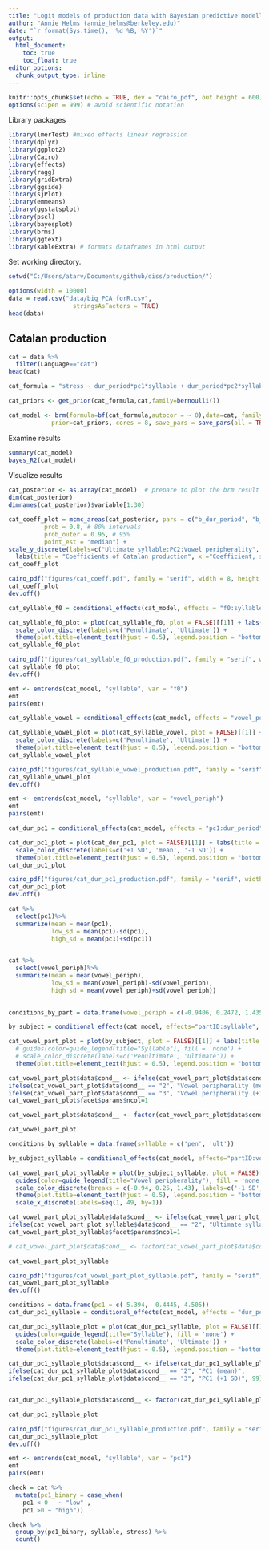 ```yaml
---
title: "Logit models of production data with Bayesian predictive modelling"
author: "Annie Helms (annie_helms@berkeley.edu)"
date: "`r format(Sys.time(), '%d %B, %Y')`"
output:
  html_document:
    toc: true
    toc_float: true
editor_options: 
  chunk_output_type: inline
---
```


```r
knitr::opts_chunk$set(echo = TRUE, dev = "cairo_pdf", out.height = 600)
options(scipen = 999) # avoid scientific notation
```

Library packages

```r
library(lmerTest) #mixed effects linear regression
library(dplyr)
library(ggplot2)
library(Cairo)
library(effects)
library(ragg)
library(gridExtra)
library(ggside)
library(sjPlot)
library(emmeans)
library(ggstatsplot)
library(pscl)
library(bayesplot)
library(brms)
library(ggtext)
library(kableExtra) # formats dataframes in html output
```

Set working directory.

```r
setwd("C:/Users/atarv/Documents/github/diss/production/")
```


```r
options(width = 10000)
data = read.csv("data/big_PCA_forR.csv", 
                  stringsAsFactors = TRUE)
head(data)
```

## Catalan production

```r
cat = data %>%
  filter(Language=="cat")
head(cat)

```

```r
cat_formula = "stress ~ dur_period*pc1*syllable + dur_period*pc2*syllable + f0*pc1*syllable + f0*pc2*syllable + vowel_periph*pc1*syllable + vowel_periph*pc2*syllable + (dur_period * syllable + f0 * syllable + vowel_periph * syllable|partID)"

cat_priors <- get_prior(cat_formula,cat,family=bernoulli())

cat_model <- brm(formula=bf(cat_formula,autocor = ~ 0),data=cat, family=bernoulli(), 
            prior=cat_priors, cores = 8, save_pars = save_pars(all = TRUE), iter=4000)
```

Examine results

```r
summary(cat_model)
bayes_R2(cat_model)
```

Visualize results

```r
cat_posterior <- as.array(cat_model)  # prepare to plot the brm result
dim(cat_posterior)
dimnames(cat_posterior)$variable[1:30]
```

```r
cat_coeff_plot = mcmc_areas(cat_posterior, pars = c("b_dur_period", "b_pc1", "b_syllableult", "b_pc2", "b_f0",  "b_vowel_periph", "b_dur_period:pc1",  "b_dur_period:syllableult", "b_pc1:syllableult", "b_dur_period:pc2", "b_syllableult:pc2", "b_pc1:f0", "b_syllableult:f0", "b_pc2:f0", "b_pc1:vowel_periph", "b_syllableult:vowel_periph", "b_pc2:vowel_periph", "b_dur_period:pc1:syllableult", "b_dur_period:syllableult:pc2", "b_pc1:syllableult:f0", "b_syllableult:pc2:f0", "b_pc1:syllableult:vowel_periph", "b_syllableult:pc2:vowel_periph"), 
          prob = 0.8, # 80% intervals
          prob_outer = 0.95, # 95%
          point_est = "median") +
scale_y_discrete(labels=c("Ultimate syllable:PC2:Vowel peripherality", "PC1:Ultimate syllable: Vowel peripherality", "Ultimate syllable:PC2:F0", "PC1:Ultimate syllable:F0", "Duration (periodic):Ultimate syllable:PC2", "Duration (periodic):PC1:Ultimate syllable", "PC2:Vowel peripherality", "Ultimate syllable:Vowel peripherality", "PC1:Vowel peripherality", "PC2:F0", "Ultimate syllable:F0", "PC1:F0", "Ultimate syllable:PC2", "Duration (periodic):PC2", "PC1:Ultimate syllable","Duration (periodic):Ultimate syllable", "Duration (periodic):PC1", "Vowel peripherality", "F0","PC2","Ultimate syllable", "PC1", "Duration (periodic)"), limits=rev) +
  labs(title = "Coefficients of Catalan production", x ="Coefficient, sd(Stress)") +theme(plot.title=element_text(hjust = 0.5))
cat_coeff_plot
```
```r
cairo_pdf("figures/cat_coeff.pdf", family = "serif", width = 8, height = 6)
cat_coeff_plot
dev.off()
```

```r
cat_syllable_f0 = conditional_effects(cat_model, effects = "f0:syllable", int_conditions = "syllable")
```

```r
cat_syllable_f0_plot = plot(cat_syllable_f0, plot = FALSE)[[1]] + labs(title = "Catalan production", x = "F0", y = "Proportion stressed") + guides(color=guide_legend(title="Syllable"), fill = 'none') +
  scale_color_discrete(labels=c('Penultimate', 'Ultimate')) +
  theme(plot.title=element_text(hjust = 0.5), legend.position = "bottom")
cat_syllable_f0_plot
```
```r
cairo_pdf("figures/cat_syllable_f0_production.pdf", family = "serif", width = 8, height = 6)
cat_syllable_f0_plot
dev.off()
```


```r
emt <- emtrends(cat_model, "syllable", var = "f0")
emt
pairs(emt)
```

```r
cat_syllable_vowel = conditional_effects(cat_model, effects = "vowel_periph:syllable", int_conditions = "syllable")
```

```r
cat_syllable_vowel_plot = plot(cat_syllable_vowel, plot = FALSE)[[1]] + labs(title = "Catalan production", x = "Vowel peripherality", y = "Proportion stressed") + guides(color=guide_legend(title="Syllable"), fill = 'none') +
  scale_color_discrete(labels=c('Penultimate', 'Ultimate')) +
  theme(plot.title=element_text(hjust = 0.5), legend.position = "bottom")
cat_syllable_vowel_plot
```
```r
cairo_pdf("figures/cat_syllable_vowel_production.pdf", family = "serif", width = 8, height = 6)
cat_syllable_vowel_plot
dev.off()
```

```r
emt <- emtrends(cat_model, "syllable", var = "vowel_periph")
emt
pairs(emt)
```
```r
cat_dur_pc1 = conditional_effects(cat_model, effects = "pc1:dur_period", int_conditions = "pc1")
```

```r
cat_dur_pc1_plot = plot(cat_dur_pc1, plot = FALSE)[[1]] + labs(title = "Catalan production", x = "PC1", y = "Proportion stressed") + guides(color=guide_legend(title="Duration (periodic)"), fill = 'none') +
  scale_color_discrete(labels=c('+1 SD', 'mean', '-1 SD')) +
  theme(plot.title=element_text(hjust = 0.5), legend.position = "bottom")
cat_dur_pc1_plot
```

```r
cairo_pdf("figures/cat_dur_pc1_production.pdf", family = "serif", width = 8, height = 6)
cat_dur_pc1_plot
dev.off()
```
```r
cat %>%
  select(pc1)%>%
  summarize(mean = mean(pc1),
            low_sd = mean(pc1)-sd(pc1),
            high_sd = mean(pc1)+sd(pc1))
  
```

```r
cat %>%
  select(vowel_periph)%>%
  summarize(mean = mean(vowel_periph),
            low_sd = mean(vowel_periph)-sd(vowel_periph),
            high_sd = mean(vowel_periph)+sd(vowel_periph))
  
```

```r
conditions_by_part = data.frame(vowel_periph = c(-0.9406, 0.2472, 1.4350))
```

```r
by_subject = conditional_effects(cat_model, effects="partID:syllable", re_formula = NULL, conditions = conditions_by_part)
```


```r
cat_vowel_part_plot = plot(by_subject, plot = FALSE)[[1]] + labs(title = "Catalan production", x = "Participant", y = "Proportion stressed") +
  # guides(color=guide_legend(title="Syllable"), fill = 'none') +
  # scale_color_discrete(labels=c('Penultimate', 'Ultimate')) +
  theme(plot.title=element_text(hjust = 0.5), legend.position = "bottom")

cat_vowel_part_plot$data$cond__ <- ifelse(cat_vowel_part_plot$data$cond__ == "1", "Vowel peripherality (-1 SD)",
ifelse(cat_vowel_part_plot$data$cond__ == "2", "Vowel peripherality (mean)",
ifelse(cat_vowel_part_plot$data$cond__ == "3", "Vowel peripherality (+1 SD)", 99)))
cat_vowel_part_plot$facet$params$ncol=1

cat_vowel_part_plot$data$cond__ <- factor(cat_vowel_part_plot$data$cond__, levels = c("Vowel peripherality (-1 SD)", "Vowel peripherality (mean)", "Vowel peripherality (+1 SD)"))

cat_vowel_part_plot
```

```r
conditions_by_syllable = data.frame(syllable = c('pen', 'ult'))
```

```r
by_subject_syllable = conditional_effects(cat_model, effects="partID:vowel_periph", re_formula = NULL, conditions = conditions_by_syllable)
```


```r
cat_vowel_part_plot_syllable = plot(by_subject_syllable, plot = FALSE)[[1]] + labs(title = "Catalan production", x = "Participant", y = "Proportion stressed") +
  guides(color=guide_legend(title="Vowel peripherality"), fill = 'none') +
  scale_color_discrete(breaks = c(-0.94, 0.25, 1.43), labels=c('-1 SD', 'Mean', '+1 SD')) +
  theme(plot.title=element_text(hjust = 0.5), legend.position = "bottom", axis.text.x = element_text(angle = 90, vjust = 0.5, hjust=1))+
  scale_x_discrete(labels=seq(1, 49, by=1))

cat_vowel_part_plot_syllable$data$cond__ <- ifelse(cat_vowel_part_plot_syllable$data$cond__ == "1", "Penultimate syllable",
ifelse(cat_vowel_part_plot_syllable$data$cond__ == "2", "Ultimate syllable", 99))
cat_vowel_part_plot_syllable$facet$params$ncol=1

# cat_vowel_part_plot$data$cond__ <- factor(cat_vowel_part_plot$data$cond__, levels = c("Vowel peripherality (-1 SD)", "Vowel peripherality (mean)", "Vowel peripherality (+1 SD)"))

cat_vowel_part_plot_syllable
```
```r
cairo_pdf("figures/cat_vowel_part_plot_syllable.pdf", family = "serif", width = 20, height = 10)
cat_vowel_part_plot_syllable
dev.off()
```


```r
conditions = data.frame(pc1 = c(-5.394, -0.4445, 4.505))
cat_dur_pc1_syllable = conditional_effects(cat_model, effects = "dur_period:syllable", conditions = conditions)
```

```r
cat_dur_pc1_syllable_plot = plot(cat_dur_pc1_syllable, plot = FALSE)[[1]] + labs(title = "Catalan production", x = "Duration (periodic)", y = "Proportion stressed") +
  guides(color=guide_legend(title="Syllable"), fill = 'none') +
  scale_color_discrete(labels=c('Penultimate', 'Ultimate')) +
  theme(plot.title=element_text(hjust = 0.5), legend.position = "bottom")

cat_dur_pc1_syllable_plot$data$cond__ <- ifelse(cat_dur_pc1_syllable_plot$data$cond__ == "1", "PC1 (-1 SD)",
ifelse(cat_dur_pc1_syllable_plot$data$cond__ == "2", "PC1 (mean)",
ifelse(cat_dur_pc1_syllable_plot$data$cond__ == "3", "PC1 (+1 SD)", 99)))


cat_dur_pc1_syllable_plot$data$cond__ <- factor(cat_dur_pc1_syllable_plot$data$cond__, levels = c("PC1 (-1 SD)", "PC1 (mean)", "PC1 (+1 SD)"))

cat_dur_pc1_syllable_plot
```

```r
cairo_pdf("figures/cat_dur_pc1_syllable_production.pdf", family = "serif", width = 8, height = 6)
cat_dur_pc1_syllable_plot
dev.off()
```

```r
emt <- emtrends(cat_model, "syllable", var = "pc1")
emt
pairs(emt)
```


```r
check = cat %>%
  mutate(pc1_binary = case_when(
    pc1 < 0   ~ "low" ,
    pc1 >0 ~ "high"))

check %>%
  group_by(pc1_binary, syllable, stress) %>% 
  count()
```



